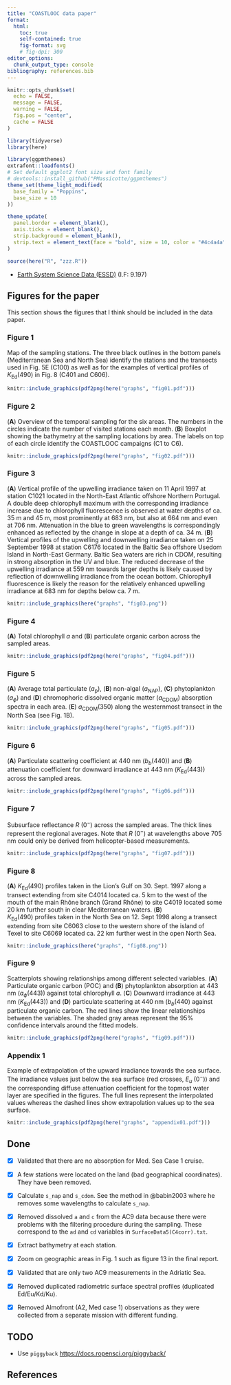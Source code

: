```yaml
---
title: "COASTLOOC data paper"
format: 
  html:
    toc: true
    self-contained: true
    fig-format: svg
    # fig-dpi: 300
editor_options: 
  chunk_output_type: console
bibliography: references.bib
---
```


```r
knitr::opts_chunk$set(
  echo = FALSE,
  message = FALSE,
  warning = FALSE,
  fig.pos = "center",
  cache = FALSE
)

library(tidyverse)
library(here)

library(ggpmthemes)
extrafont::loadfonts()
# Set default ggplot2 font size and font family
# devtools::install_github("PMassicotte/ggpmthemes")
theme_set(theme_light_modified(
  base_family = "Poppins",
  base_size = 10
))

theme_update(
  panel.border = element_blank(),
  axis.ticks = element_blank(),
  strip.background = element_blank(),
  strip.text = element_text(face = "bold", size = 10, color = "#4c4a4a")
)

source(here("R", "zzz.R"))
```

-   [Earth System Science Data (ESSD)](https://earth-system-science-data.net/) (I.F: 9.197)

## Figures for the paper

This section shows the figures that I think should be included in the data paper.

### Figure 1

Map of the sampling stations. The three black outlines in the bottom panels (Mediterranean Sea and North Sea) identify the stations and the transects used in Fig. 5E (C100) as well as for the examples of vertical profiles of $K_{\text{Ed}}(490)$ in Fig. 8 (C401 and C606).

```r
knitr::include_graphics(pdf2png(here("graphs", "fig01.pdf")))
```

### Figure 2

(**A**) Overview of the temporal sampling for the six areas. The numbers in the circles indicate the number of visited stations each month. (**B**) Boxplot showing the bathymetry at the sampling locations by area. The labels on top of each circle identify the COASTLOOC campaigns (C1 to C6).

```r
knitr::include_graphics(pdf2png(here("graphs", "fig02.pdf")))
```

### Figure 3

(**A**) Vertical profile of the upwelling irradiance taken on 11 April 1997 at station C1021 located in the North-East Atlantic offshore Northern Portugal. A double deep chlorophyll maximum with the corresponding irradiance increase due to chlorophyll fluorescence is observed at water depths of ca. 35 m and 45 m, most prominently at 683 nm, but also at 664 nm and even at 706 nm. Attenuation in the blue to green wavelengths is correspondingly enhanced as reflected by the change in slope at a depth of ca. 34 m. (**B**) Vertical profiles of the upwelling and downwelling irradiance taken on 25 September 1998 at station C6176 located in the Baltic Sea offshore Usedom Island in North-East Germany. Baltic Sea waters are rich in CDOM, resulting in strong absorption in the UV and blue. The reduced decrease of the upwelling irradiance at 559 nm towards larger depths is likely caused by reflection of downwelling irradiance from the ocean bottom. Chlorophyll fluorescence is likely the reason for the relatively enhanced upwelling irradiance at 683 nm for depths below ca. 7 m.

```r
knitr::include_graphics(here("graphs", "fig03.png"))
```

### Figure 4

(**A**) Total chlorophyll *a* and (**B**) particulate organic carbon across the sampled areas.

```r
knitr::include_graphics(pdf2png(here("graphs", "fig04.pdf")))
```

### Figure 5

(**A**) Average total particulate ($a_\text{p}$), (**B**) non-algal ($a_\text{NAP}$), (**C**) phytoplankton ($a_{\phi}$) and (**D**) chromophoric dissolved organic matter ($a_\text{CDOM}$) absorption spectra in each area. (**E**) $a_\text{CDOM}(350)$ along the westernmost transect in the North Sea (see Fig. 1B).

```r
knitr::include_graphics(pdf2png(here("graphs", "fig05.pdf")))
```

### Figure 6

(**A**) Particulate scattering coefficient at 440 nm ($b_{b}(440)$) and (**B**) attenuation coefficient for downward irradiance at 443 nm ($K_{\text{Ed}}(443)$) across the sampled areas.

```r
knitr::include_graphics(pdf2png(here("graphs", "fig06.pdf")))
```

### Figure 7

Subsurface reflectance $R~(0^{-})$ across the sampled areas. The thick lines represent the regional averages. Note that $R~(0^{-})$ at wavelengths above 705 nm could only be derived from helicopter-based measurements.

```r
knitr::include_graphics(pdf2png(here("graphs", "fig07.pdf")))
```

### Figure 8

(**A**) $K_{\text{Ed}}(490)$ profiles taken in the Lion’s Gulf on 30. Sept. 1997 along a transect extending from site C4014 located ca. 5 km to the west of the mouth of the main Rhône branch (Grand Rhône) to site C4019 located some 20 km further south in clear Mediterranean waters. (**B**) $K_{\text{Ed}}(490)$ profiles taken in the North Sea on 12. Sept 1998 along a transect extending from site C6063 close to the western shore of the island of Texel to site C6069 located ca. 22 km further west in the open North Sea.

```r
knitr::include_graphics(here("graphs", "fig08.png"))
```

### Figure 9

Scatterplots showing relationships among different selected variables. (**A**) Particulate organic carbon (POC) and (**B**) phytoplankton absorption at 443 nm ($a_{\phi}(443)$) against total chlorophyll *a*. (**C**) Downward irradiance at 443 nm ($K_{\text{Ed}}(443)$) and (**D**) particulate scattering at 440 nm ($b_{b}(440)$ against particulate organic carbon. The red lines show the linear relationships between the variables. The shaded gray areas represent the 95% confidence intervals around the fitted models.

```r
knitr::include_graphics(pdf2png(here("graphs", "fig09.pdf")))
```

### Appendix 1

Example of extrapolation of the upward irradiance towards the sea surface. The irradiance values just below the sea surface (red crosses, $E_u~(0^{-})$) and the corresponding diffuse attenuation coefficient for the topmost water layer are specified in the figures. The full lines represent the interpolated values whereas the dashed lines show extrapolation values up to the sea surface.

```r
knitr::include_graphics(pdf2png(here("graphs", "appendix01.pdf")))
```

## Done

-   [x] Validated that there are no absorption for Med. Sea Case 1 cruise.

-   [x] A few stations were located on the land (bad geographical coordinates). They have been removed.

-   [x] Calculate `s_nap` and `s_cdom`. See the method in @babin2003 where he removes some wavelengths to calculate `s_nap`.

-   [x] Removed dissolved `a` and `c` from the AC9 data because there were problems with the filtering procedure during the sampling. These correspond to the `ad` and `cd` variables in `SurfaceData5(C4corr).txt`.

-   [x] Extract bathymetry at each station.

-   [x] Zoom on geographic areas in Fig. 1 such as figure 13 in the final report.

-   [x] Validated that are only two AC9 measurements in the Adriatic Sea.

-   [x] Removed duplicated radiometric surface spectral profiles (duplicated Ed/Eu/Kd/Ku).

-   [x] Removed Almofront (A2, Med case 1) observations as they were collected from a separate mission with different funding.

## TODO

-   Use `piggyback` <https://docs.ropensci.org/piggyback/>

## References

